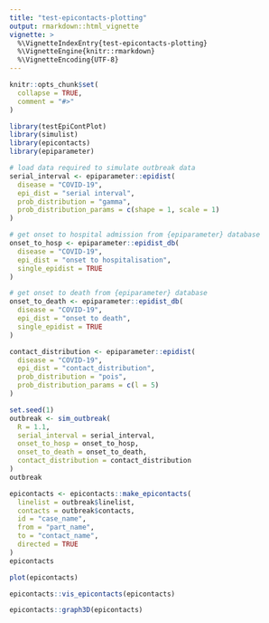 ```yaml
---
title: "test-epicontacts-plotting"
output: rmarkdown::html_vignette
vignette: >
  %\VignetteIndexEntry{test-epicontacts-plotting}
  %\VignetteEngine{knitr::rmarkdown}
  %\VignetteEncoding{UTF-8}
---
```


```r
knitr::opts_chunk$set(
  collapse = TRUE,
  comment = "#>"
)
```

```r
library(testEpiContPlot)
library(simulist)
library(epicontacts)
library(epiparameter)
```

```r
# load data required to simulate outbreak data
serial_interval <- epiparameter::epidist(
  disease = "COVID-19",
  epi_dist = "serial interval",
  prob_distribution = "gamma",
  prob_distribution_params = c(shape = 1, scale = 1)
)

# get onset to hospital admission from {epiparameter} database
onset_to_hosp <- epiparameter::epidist_db(
  disease = "COVID-19",
  epi_dist = "onset to hospitalisation",
  single_epidist = TRUE
)

# get onset to death from {epiparameter} database
onset_to_death <- epiparameter::epidist_db(
  disease = "COVID-19",
  epi_dist = "onset to death",
  single_epidist = TRUE
)

contact_distribution <- epiparameter::epidist(
  disease = "COVID-19",
  epi_dist = "contact_distribution",
  prob_distribution = "pois",
  prob_distribution_params = c(l = 5)
)
```

```r
set.seed(1)
outbreak <- sim_outbreak(
  R = 1.1,
  serial_interval = serial_interval,
  onset_to_hosp = onset_to_hosp,
  onset_to_death = onset_to_death,
  contact_distribution = contact_distribution
)
outbreak
```

```r
epicontacts <- epicontacts::make_epicontacts(
  linelist = outbreak$linelist, 
  contacts = outbreak$contacts, 
  id = "case_name", 
  from = "part_name", 
  to = "contact_name", 
  directed = TRUE
)
epicontacts
```

```r
plot(epicontacts)
```

```r
epicontacts::vis_epicontacts(epicontacts)
```

```r
epicontacts::graph3D(epicontacts)
```
